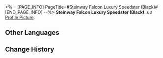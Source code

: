 <%-- [PAGE_INFO]
PageTitle=#Steinway Falcon Luxury Speedster (Black)#
[END_PAGE_INFO] --%>
{{Item Infobox
|id          = 140415
|image       = Item Steinway Falcon Luxury Speedster (Black).png
|type        = Mission Item
|invCategory = Missions
|rarity      = 3
|effect      = 
|description = A luxurious private Steinway Falcon Speedster, featuring a low-profile black color.
}}
{{Description|''"Steinway Falcon Speedster: Making your dream come true faster!"''}}
'''Steinway Falcon Luxury Speedster (Black)''' is a [[Profile Picture]].

==Other Languages==
{{Other Languages
|en   = Steinway Falcon Luxury Speedster (Black)
|zhs  = 「斯坦威游隼」豪华飞车（黑）
|zht  = 「斯坦威遊隼」豪華飛車（黑）
|ja   = 「スタインウェイ・ファルコン」高級浮遊車（黒）
|ko   = 「스타인웨이 팔콘」 고급 플라잉 리무진(블랙)
|es   = Volauto lujoso Halcón Steinway (negro)
|fr   = Speedster de luxe Zéphyrrari (noir)
|ru   = Роскошный аэромобиль «Сапсан-Штайнвей» (чёрный)
|th   = รถสปีดสเตอร์สุดหรู "Steinway Falcon" (สีดำ)
|vi   = Xe Bay Hạng Sang Steinway Falcon (Đen)
|de   = Luxusflitzer der Marke Steinway Falcon (Schwarz)
|id   = Mobil Terbang Mewah "Steinway Falcon" (Hitam)
|pt   = Steinway Falcon de Luxo (Preto)
}}

==Change History==
{{Change History|2.0}}